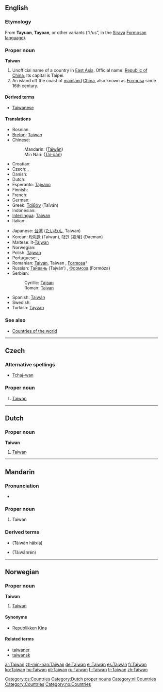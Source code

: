{{see|Taiwán}}
==English==

===Etymology===
From '''Tayuan''', '''Tayoan''', or other variants (“I/us”, in the [[w:Siraya people|Siraya]] [[w:Formosan languages|Formosan language]]).

===Proper noun===
{{wikipedia}}
'''Taiwan'''

# Unofficial name of a country in [[East Asia]]. Official name: [[Republic of China]], Its capital is Taipei.
# An island off the coast of [[mainland]] [[China]], also known as [[Formosa]] since 16th century.

====Derived terms====
* [[Taiwanese]]

====Translations====
{{top}}
* Bosnian: {{t-|bs|Tajvan|m}}
* [[Breton]]: [[#Breton|Taiwan]]
* Chinese:
*: Mandarin: {{zh-ts|[[臺灣]] or [[台灣]]|[[台湾]]}} ([[Táiwān]])
*: Min Nan: {{zh-ts|[[臺灣]] or [[台灣]]|[[台湾]]}} ([[Tâi-oân]])
* Croatian: {{t-|hr|Tajvan|m}}
* Czech: {{t-|cs|Tchaj-wan|m}}, {{t-|cs|Taiwan|m}}
* Danish: {{t-|da|Taiwan}}
* Dutch: {{t-|nl|Taiwan}}
* Esperanto: [[Tajvano]]
* Finnish: {{t+|fi|Taiwan}}
* French: {{t+|fr|Taïwan|f}}
* German: {{t+|de|Taiwan}}
* Greek: [[Ταϊβάν]] (Taïván) {{f}}
* Indonesian: {{t-|id|Taiwan|xs=Indonesian}}
* [[Interlingua]]: [[#Interlingua|Taiwan]]
* Italian: {{t-|it|Taiwan}}
{{mid}}
* Japanese: [[台湾#Japanese|台湾]] ([[たいわん]], Taiwan)
* Korean: [[타이완]] (Taiwan), [[대만]] [臺灣] (Daeman)
* Maltese: it-[[Tajwan]]
* Norwegian: {{t-|no|Taiwan}}
* Polish: [[Tajwan]]
* Portuguese: {{t+|pt|Taiwan|f}}, {{t+|pt|Formosa|f}}
* Romanian: [[Taivan]], Taiwan {{n}}, [[Formosa]]† {{f}}
* Russian: [[Тайвань]] (Tajván’) {{m}}, [[Формоза]] (Formóza) {{f}}
* Serbian:
*: Cyrillic: [[Тајван#Serbian|Тајван]] {{m}}
*: Roman: [[Tajvan#Serbian|Tajvan]] {{m}}
* Spanish: [[Taiwán]]
* Swedish: {{t-|sv|Taiwan}}
* Turkish: [[Tayvan]]
{{bottom}}

===See also===
* [[Countries of the world]]

----

==Czech==

===Alternative spellings===
* [[Tchaj-wan]]

===Proper noun===
{{cs-proper noun|g=m}}

# [[#English|Taiwan]]

[[Category:cs:Countries]]
----
==Dutch==

===Proper noun===
'''Taiwan'''

# [[#English|Taiwan]]

[[Category:Dutch proper nouns]]
[[Category:nl:Countries]]

----

==Mandarin==
{{zh-forms|[[台湾]]|[[臺灣]] or [[台灣]]}}

===Pronunciation===
*{{IPA|[ tʰai˧˥uan˥˥ ]}}

===Proper noun===
{{cmn-noun|p|pin=Táiwān|pint=tai2wan1|tra=[[臺灣]] or [[台灣]]|sim=台湾}}

# Taiwan

===Derived terms===
*{{zh-ts|台灣海峽|台湾海峡}} (Táiwān hǎixiá)
*{{zh-ts|台灣人|台湾人}} (Táiwānrén)

----

==Norwegian==

===Proper noun===
'''Taiwan'''

# [[#English|Taiwan]]

====Synonyms====
*[[Republikken Kina]]

====Related terms====
*[[taiwaner]]
*[[taiwansk]]

[[Category:Countries]]
[[Category:no:Countries]]

[[ar:Taiwan]]
[[zh-min-nan:Taiwan]]
[[de:Taiwan]]
[[el:Taiwan]]
[[es:Taiwan]]
[[fr:Taiwan]]
[[ko:Taiwan]]
[[hu:Taiwan]]
[[pt:Taiwan]]
[[ru:Taiwan]]
[[fi:Taiwan]]
[[tr:Taiwan]]
[[zh:Taiwan]]